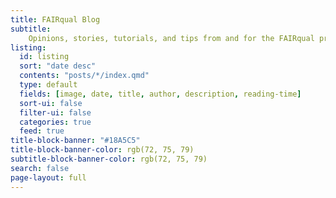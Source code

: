 ```yaml
---
title: FAIRqual Blog
subtitle:
    Opinions, stories, tutorials, and tips from and for the FAIRqual project
listing:
  id: listing
  sort: "date desc"
  contents: "posts/*/index.qmd"
  type: default
  fields: [image, date, title, author, description, reading-time]
  sort-ui: false
  filter-ui: false
  categories: true
  feed: true
title-block-banner: "#18A5C5"
title-block-banner-color: rgb(72, 75, 79)
subtitle-block-banner-color: rgb(72, 75, 79)
search: false
page-layout: full
---
```


::: {#listing}
:::
